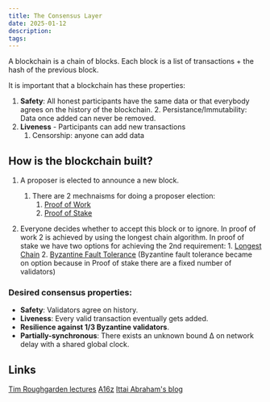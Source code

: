 ```yaml
---
title: The Consensus Layer
date: 2025-01-12
description: 
tags:
---
```

A blockchain is a chain of blocks. Each block is a list of transactions + the hash of the previous block.

It is important that a blockchain has these properties:
1. **Safety**: All honest participants have the same data or that everybody agrees on the history of the blockchain.
	2. Persistance/Immutability: Data once added can never be removed.
2. **Liveness** - Participants can add new transactions
	1. Censorship: anyone can add data

## How is the blockchain built?
1. A proposer is elected to announce a new block.
	1. There are 2 mechnaisms for doing a proposer election:
		1. [Proof of Work](proofOfWork.md)
		2. [Proof of Stake](proofOfStake.md)
 
2. Everyone decides whether to accept this block or to ignore.
		In proof of work 2 is achieved by using the longest chain algorithm.
		In proof of stake we have two options for achieving the 2nd requirement:
			1. [Longest Chain](longestChain)
			2. [Byzantine Fault Tolerance](byzantineFaultTolerance) (Byzantine fault tolerance became on option because in Proof of stake there are a fixed number of validators)


### Desired consensus properties:

- **Safety**: Validators agree on history.
- **Liveness**: Every valid transaction eventually gets added.
- **Resilience against 1/3 Byzantine validators**.
- **Partially-synchronous**: There exists an unknown bound Δ on network delay with a shared global clock.

## Links
[Tim Roughgarden lectures](https://www.youtube.com/watch?v=KNJGPI0fuFA&list=PLEGCF-WLh2RLOHv_xUGLqRts_9JxrckiA)
[A16z](https://a16zcrypto.com/posts/article/consensus-canon/)
[Ittai Abraham's blog](https://decentralizedthoughts.github.io/)